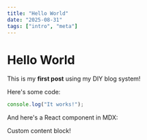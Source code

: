 ```yaml
---
title: "Hello World"
date: "2025-08-31"
tags: ["intro", "meta"]
---
```


# Hello World

This is my **first post** using my DIY blog system!

Here's some code:

```javascript
console.log("It works!");
```

And here's a React component in MDX:

<div style={{ padding: "1rem", background: "var(--pico-background-color)" }}>
  Custom content block!
</div>
